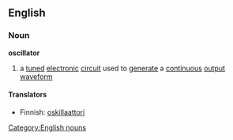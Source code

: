 ==English==
===Noun===
{{wikipedia}}
'''oscillator'''
#a [[tuned]] [[electronic]] [[circuit]] used to [[generate]] a [[continuous]] [[output]] [[waveform]]
[[Category:English nouns]]

====Translators====
*Finnish: [[oskillaattori]]
